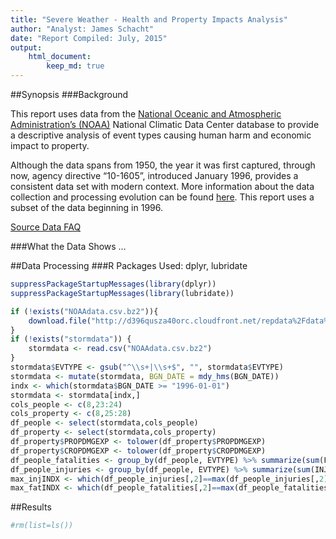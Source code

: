 ```yaml
---
title: "Severe Weather - Health and Property Impacts Analysis"
author: "Analyst: James Schacht"
date: "Report Compiled: July, 2015"
output: 
    html_document: 
        keep_md: true
---
```

##Synopsis
###Background
<p>
This report uses data from the <a href=https://www.ncdc.noaa.gov/" target="_blank">National Oceanic and Atmospheric Administration's (NOAA)</a> National Climatic Data Center database to provide a descriptive analysis of event types causing human harm and economic impact to property. 
</p>
<p>
Although the data spans from 1950, the year it was first captured, through now, agency directive "10-1605", introduced January 1996, provides a consistent data set with modern context. More information about the data collection and processing evolution can be found <a href="https://www.ncdc.noaa.gov/stormevents/details.jsp" target="_blank">here</a>.  This report uses a subset of the data beginning in 1996.
</p>
<p>
<a href="https://d396qusza40orc.cloudfront.net/repdata%2Fpeer2_doc%2FNCDC%20Storm%20Events-FAQ%20Page.pdf" target="_blank">Source Data FAQ</a>
</p>
###What the Data Shows
...


##Data Processing
###R Packages Used: dplyr, lubridate
```r
suppressPackageStartupMessages(library(dplyr))
suppressPackageStartupMessages(library(lubridate))
``` 

```r
if (!exists("NOAAdata.csv.bz2")){
    download.file("http://d396qusza40orc.cloudfront.net/repdata%2Fdata%2FStormData.csv.bz2", "NOAAdata.csv.bz2", mode="wb")
}
if (!exists("stormdata")) {
    stormdata <- read.csv("NOAAdata.csv.bz2")
}
stormdata$EVTYPE <- gsub("^\\s+|\\s+$", "", stormdata$EVTYPE)
stormdata <- mutate(stormdata, BGN_DATE = mdy_hms(BGN_DATE))
indx <- which(stormdata$BGN_DATE >= "1996-01-01")
stormdata <- stormdata[indx,]
cols_people <- c(8,23:24)
cols_property <- c(8,25:28)
df_people <- select(stormdata,cols_people)
df_property <- select(stormdata,cols_property)
df_property$PROPDMGEXP <- tolower(df_property$PROPDMGEXP)
df_property$CROPDMGEXP <- tolower(df_property$CROPDMGEXP)
df_people_fatalities <- group_by(df_people, EVTYPE) %>% summarize(sum(FATALITIES))
df_people_injuries <- group_by(df_people, EVTYPE) %>% summarize(sum(INJURIES))
max_injINDX <- which(df_people_injuries[,2]==max(df_people_injuries[,2]))
max_fatINDX <- which(df_people_fatalities[,2]==max(df_people_fatalities[,2]))
```

##Results

```r
#rm(list=ls())
```

